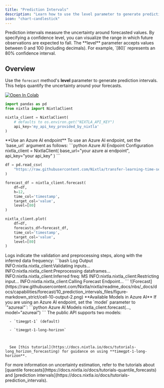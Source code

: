 ```yaml
---
title: "Prediction Intervals"
description: "Learn how to use the level parameter to generate prediction intervals that quantify forecast uncertainty."
icon: "chart-candlestick"
---
```


<CardGroup>
  <Card title="What are Prediction Intervals?" icon="circle-info">
    Prediction intervals measure the uncertainty around forecasted values. By specifying a confidence level, you can visualize the range in which future observations are expected to fall.
  </Card>
  <Card title="Key Parameter: level" icon="gear">
    The **level** parameter accepts values between 0 and 100 (including decimals). For example, `[80]` represents an 80% confidence interval.
  </Card>
</CardGroup>

## Overview

Use the `forecast` method's **level** parameter to generate prediction intervals. This helps quantify the uncertainty around your forecasts.

[![Open In Colab](https://colab.research.google.com/assets/colab-badge.svg)](https://colab.research.google.com/github/Nixtla/nixtla/blob/main/nbs/docs/capabilities/forecast/10_prediction_intervals.ipynb)

<Steps>

  <Step title="Step 1: Import Dependencies">

  ```python Import Dependencies
  import pandas as pd
  from nixtla import NixtlaClient
  ```

  </Step>

  <Step title="Step 2: Initialize NixtlaClient">

  ```python Initialize NixtlaClient
  nixtla_client = NixtlaClient(
      # defaults to os.environ.get("NIXTLA_API_KEY")
      api_key='my_api_key_provided_by_nixtla'
  )
  ```

  </Step>

  <Step title="(Optional) Use an Azure AI Endpoint">
    <AccordionGroup>
      <Accordion title="Configuring an Azure AI Endpoint">
        <Check>
          **Use an Azure AI endpoint**
          To use an Azure AI endpoint, set the `base_url` argument as follows:
        </Check>
        ```python Azure AI Endpoint Configuration
        nixtla_client = NixtlaClient(
            base_url="your azure ai endpoint",
            api_key="your api_key"
        )
        ```
      </Accordion>
    </AccordionGroup>
  </Step>

  <Step title="Step 3: Load Dataset">

  ```python Load Dataset
  df = pd.read_csv(
      "https://raw.githubusercontent.com/Nixtla/transfer-learning-time-series/main/datasets/air_passengers.csv"
  )
  ```

  </Step>

  <Step title="Step 4: Generate Forecast with an 80% Interval">

  ```python Generate 80% Interval Forecast
  forecast_df = nixtla_client.forecast(
      df=df,
      h=12,
      time_col='timestamp',
      target_col='value',
      level=[80]
  )
  ```

  </Step>

  <Step title="Step 5: Plot Predictions and Intervals">

  ```python Plot Forecast and Intervals
  nixtla_client.plot(
      df=df,
      forecasts_df=forecast_df,
      time_col='timestamp',
      target_col='value',
      level=[80]
  )
  ```

  </Step>

</Steps>

<Info>
Logs indicate the validation and preprocessing steps, along with the inferred data frequency:
</Info>

<Accordion title="Forecasting Log Output">
```bash Log Output
INFO:nixtla.nixtla_client:Validating inputs...
INFO:nixtla.nixtla_client:Preprocessing dataframes...
INFO:nixtla.nixtla_client:Inferred freq: MS
INFO:nixtla.nixtla_client:Restricting input...
INFO:nixtla.nixtla_client:Calling Forecast Endpoint...
```
</Accordion>

<Frame caption="Forecast with an 80% Prediction Interval">
  ![Forecast](https://raw.githubusercontent.com/Nixtla/nixtla/readme_docs/nbs/_docs/docs/capabilities/forecast/10_prediction_intervals_files/figure-markdown_strict/cell-10-output-2.png)
</Frame>

<AccordionGroup>
  <Accordion title="Using Azure AI Models">
    <Info>
      **Available Models in Azure AI**
      If you are using an Azure AI endpoint, set the `model` parameter to `"azureai"`:
    </Info>
    ```python Azure AI Models
    nixtla_client.forecast(..., model="azureai")
    ```
    The public API supports two models:

      - `timegpt-1` (default)

      - `timegpt-1-long-horizon`



      See [this tutorial](https://docs.nixtla.io/docs/tutorials-long_horizon_forecasting) for guidance on using **timegpt-1-long-horizon**.

  </Accordion>
</AccordionGroup>

<Info>
For more information on uncertainty estimation, refer to the tutorials about [quantile forecasts](https://docs.nixtla.io/docs/tutorials-quantile_forecasts) and [prediction intervals](https://docs.nixtla.io/docs/tutorials-prediction_intervals).
</Info>